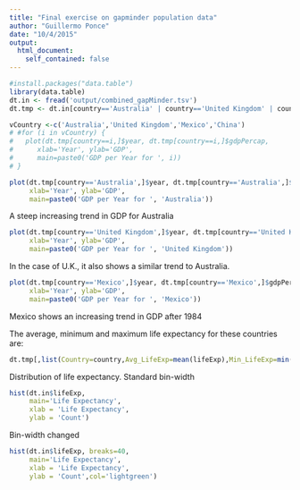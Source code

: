 ```yaml
---
title: "Final exercise on gapminder population data"
author: "Guillermo Ponce"
date: "10/4/2015"
output:
  html_document:  
    self_contained: false
---
```


```r
#install.packages("data.table")
library(data.table)
dt.in <- fread('output/combined_gapMinder.tsv')
dt.tmp <- dt.in[country=='Australia' | country=='United Kingdom' | country=='Mexico',]

vCountry <-c('Australia','United Kingdom','Mexico','China') 
# #for (i in vCountry) {    
#   plot(dt.tmp[country==i,]$year, dt.tmp[country==i,]$gdpPercap,
#      xlab='Year', ylab='GDP',
#      main=paste0('GDP per Year for ', i))
# }
```

```r
plot(dt.tmp[country=='Australia',]$year, dt.tmp[country=='Australia',]$gdpPercap,
     xlab='Year', ylab='GDP',
     main=paste0('GDP per Year for ', 'Australia'))
```

A steep increasing trend in GDP for Australia

```r
plot(dt.tmp[country=='United Kingdom',]$year, dt.tmp[country=='United Kingdom',]$gdpPercap,
     xlab='Year', ylab='GDP',
     main=paste0('GDP per Year for ', 'United Kingdom'))
```

In the case of U.K., it also shows a similar trend to Australia.

```r
plot(dt.tmp[country=='Mexico',]$year, dt.tmp[country=='Mexico',]$gdpPercap,
     xlab='Year', ylab='GDP',
     main=paste0('GDP per Year for ', 'Mexico'))
```

Mexico shows an increasing trend in GDP after 1984


The average, minimum and maximum life expectancy for these countries are:

```r
dt.tmp[,list(Country=country,Avg_LifeExp=mean(lifeExp),Min_LifeExp=min(lifeExp), Max_LifeExp=max(lifeExp)),by='country'][,2:5,with=FALSE]
```

Distribution of life expectancy.
Standard bin-width

```r
hist(dt.in$lifeExp,
     main='Life Expectancy',
     xlab = 'Life Expectancy',
     ylab = 'Count')
```

Bin-width changed

```r
hist(dt.in$lifeExp, breaks=40,
     main='Life Expectancy',
     xlab = 'Life Expectancy',
     ylab = 'Count',col='lightgreen')
```